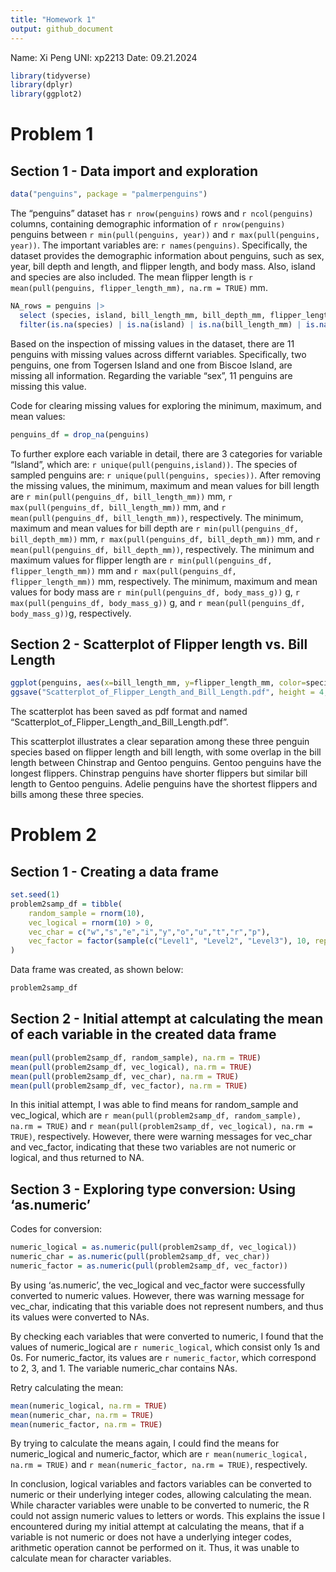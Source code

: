 ```yaml
---
title: "Homework 1"
output: github_document
---
```

Name: Xi Peng   UNI: xp2213    Date: 09.21.2024

```r

library(tidyverse)
library(dplyr)
library(ggplot2)

```


# Problem 1
## Section 1 - Data import and exploration

```r

data("penguins", package = "palmerpenguins")

```

The "penguins" dataset has `r nrow(penguins)` rows and `r ncol(penguins)` columns, containing demographic information of `r nrow(penguins)` penguins between `r min(pull(penguins, year))` and `r max(pull(penguins, year))`.
The important variables are: `r names(penguins)`. Specifically, the dataset provides the demographic information about penguins, such as sex, year, bill depth and length, and flipper length, and body mass. Also, island and species are also included. The mean flipper length is `r mean(pull(penguins, flipper_length_mm), na.rm = TRUE)`
mm.

```r

NA_rows = penguins |> 
  select (species, island, bill_length_mm, bill_depth_mm, flipper_length_mm, body_mass_g, sex, year) |> 
  filter(is.na(species) | is.na(island) | is.na(bill_length_mm) | is.na(bill_depth_mm) | is.na(flipper_length_mm) | is.na(body_mass_g) | is.na(sex) | is.na(year))

```

Based on the inspection of missing values in the dataset, there are 11 penguins with missing values across differnt variables. Specifically, two penguins, one from Togersen Island and one from Biscoe Island, are missing all information. Regarding the variable "sex", 11 penguins are missing this value.


Code for clearing missing values for exploring the minimum, maximum, and mean values:
```r

penguins_df = drop_na(penguins)

```

To further explore each variable in detail, there are 3 categories for variable "Island", which are: `r unique(pull(penguins,island))`. The species of sampled penguins are: `r unique(pull(penguins, species))`. After removing the missing values, the minimum, maximum and mean values for bill length are `r min(pull(penguins_df, bill_length_mm))` mm, `r max(pull(penguins_df, bill_length_mm))` mm, and `r mean(pull(penguins_df, bill_length_mm))`, respectively. The minimum, maximum and mean values for bill depth are `r min(pull(penguins_df, bill_depth_mm))` mm, `r max(pull(penguins_df, bill_depth_mm))` mm, and `r mean(pull(penguins_df, bill_depth_mm))`, respectively. The minimum and maximum values for flipper length are `r min(pull(penguins_df, flipper_length_mm))` mm and `r max(pull(penguins_df, flipper_length_mm))` mm, respectively. The minimum, maximum and mean values for body mass are `r min(pull(penguins_df, body_mass_g))` g, `r max(pull(penguins_df, body_mass_g))` g, and `r mean(pull(penguins_df, body_mass_g))`g, respectively.


## Section 2 - Scatterplot of Flipper length vs. Bill Length

```r

ggplot(penguins, aes(x=bill_length_mm, y=flipper_length_mm, color=species)) + geom_point(na.rm=TRUE)
ggsave("Scatterplot_of_Flipper_Length_and_Bill_Length.pdf", height = 4, width = 6)

```

The scatterplot has been saved as pdf format and named "Scatterplot_of_Flipper_Length_and_Bill_Length.pdf".


This scatterplot illustrates a clear separation among these three penguin species based on flipper length and bill length, with some overlap in the bill length between Chinstrap and Gentoo penguins. Gentoo penguins have the longest flippers. Chinstrap penguins have shorter flippers but similar bill length to Gentoo penguins. Adelie penguins have the shortest flippers and bills among these three species.


# Problem 2

## Section 1 - Creating a data frame

```r

set.seed(1)
problem2samp_df = tibble(
    random_sample = rnorm(10),
    vec_logical = rnorm(10) > 0,
    vec_char = c("w","s","e","i","y","o","u","t","r","p"),
    vec_factor = factor(sample(c("Level1", "Level2", "Level3"), 10, replace = TRUE))
)

```

Data frame was created, as shown below:

```r

problem2samp_df

```

## Section 2 - Initial attempt at calculating the mean of each variable in the created data frame

```r

mean(pull(problem2samp_df, random_sample), na.rm = TRUE)
mean(pull(problem2samp_df, vec_logical), na.rm = TRUE)
mean(pull(problem2samp_df, vec_char), na.rm = TRUE)
mean(pull(problem2samp_df, vec_factor), na.rm = TRUE)

```

In this initial attempt, I was able to find means for random_sample and vec_logical, which are `r mean(pull(problem2samp_df, random_sample), na.rm = TRUE)` and `r mean(pull(problem2samp_df, vec_logical), na.rm = TRUE)`, respectively. However, there were warning messages for vec_char and vec_factor, indicating that these two variables are not numeric or logical, and thus returned to NA.

## Section 3 - Exploring type conversion: Using 'as.numeric'

Codes for conversion:

```r

numeric_logical = as.numeric(pull(problem2samp_df, vec_logical))
numeric_char = as.numeric(pull(problem2samp_df, vec_char))
numeric_factor = as.numeric(pull(problem2samp_df, vec_factor))

```

By using 'as.numeric', the vec_logical and vec_factor were successfully converted to numeric values. However, there was warning message for vec_char, indicating that this variable does not represent numbers, and thus its values were converted to NAs.

By checking each variables that were converted to numeric, I found that the values of numeric_logical are `r numeric_logical`, which consist only 1s and 0s. For numeric_factor, its values are `r numeric_factor`, which correspond to 2, 3, and 1. The variable numeric_char contains NAs.

Retry calculating the mean:

```r

mean(numeric_logical, na.rm = TRUE)
mean(numeric_char, na.rm = TRUE)
mean(numeric_factor, na.rm = TRUE)

```

By trying to calculate the means again, I could find the means for numeric_logical and numeric_factor, which are `r mean(numeric_logical, na.rm = TRUE)` and `r mean(numeric_factor, na.rm = TRUE)`, respectively.

In conclusion, logical variables and factors variables can be converted to numeric or their underlying integer codes, allowing calculating the mean. While character variables were unable to be converted to numeric, the R could not assign numeric values to letters or words. This explains the issue I encountered during my initial attempt at calculating the means, that if a variable is not numeric or does not have a underlying integer codes, arithmetic operation cannot be performed on it. Thus, it was unable to calculate mean for character variables.






